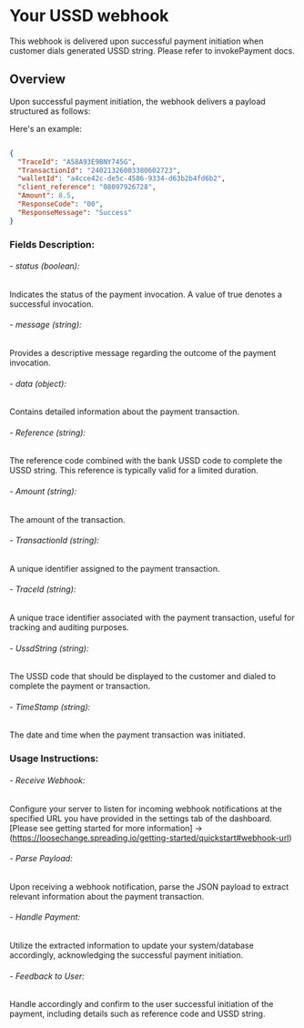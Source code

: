 # Your USSD webhook

<Note title="INFO">
This webhook is delivered upon successful payment initiation when customer dials generated USSD string. Please refer to invokePayment docs.
</Note>

## Overview

Upon successful payment initiation, the webhook delivers a payload structured as follows:

Here's an example:

<CodeGroup>

```json webhook structure

{
  "TraceId": "A58A93E9BNY745G",
  "TransactionId": "24021326003380602723",
  "walletId": "a4cce42c-de5c-4586-9334-d63b2b4fd6b2",
  "client_reference": "08097926728",
  "Amount": 8.5,
  "ResponseCode": "00",
  "ResponseMessage": "Success"
}
```

</CodeGroup>

### Fields Description:

###### - status (boolean): 
Indicates the status of the payment invocation. A value of true denotes a successful invocation.

###### - message (string): 
Provides a descriptive message regarding the outcome of the payment invocation.

###### - data (object): 
Contains detailed information about the payment transaction.

###### - Reference (string): 
The reference code combined with the bank USSD code to complete the USSD string. This reference is typically valid for a limited duration.

###### - Amount (string): 
The amount of the transaction.

###### - TransactionId (string): 
A unique identifier assigned to the payment transaction.

###### - TraceId (string): 
A unique trace identifier associated with the payment transaction, useful for tracking and auditing purposes.

###### - UssdString (string): 
The USSD code that should be displayed to the customer and dialed to complete the payment or transaction.

###### - TimeStamp (string): 
The date and time when the payment transaction was initiated.



### Usage Instructions:

###### - Receive Webhook: 
Configure your server to listen for incoming webhook notifications at the specified URL you have provided in the settings tab of the dashboard. [Please see getting started for more information] ->  (https://loosechange.spreading.io/getting-started/quickstart#webhook-url) 

###### - Parse Payload: 
Upon receiving a webhook notification, parse the JSON payload to extract relevant information about the payment transaction.

###### - Handle Payment: 
Utilize the extracted information to update your system/database accordingly, acknowledging the successful payment initiation.

###### - Feedback to User: 
Handle accordingly and confirm to the user successful initiation of the payment, including details such as reference code and USSD string.

